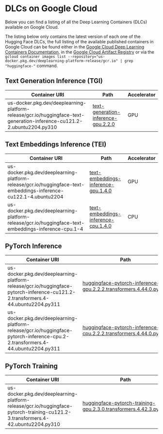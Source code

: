 # DLCs on Google Cloud

Below you can find a listing of all the Deep Learning Containers (DLCs) available on Google Cloud.

<Tip>

The listing below only contains the latest version of each one of the Hugging Face DLCs, the full listing of the available published containers in Google Cloud can be found either in the [Google Cloud Deep Learning Containers Documentation](https://cloud.google.com/deep-learning-containers/docs/choosing-container#hugging-face), in the [Google Cloud Artifact Registry](https://console.cloud.google.com/artifacts/docker/deeplearning-platform-release/us/gcr.io) or via the `gcloud container images list --repository="us-docker.pkg.dev/deeplearning-platform-release/gcr.io" | grep "huggingface-"` command.

</Tip>

## Text Generation Inference (TGI)

| Container URI                                                                                                                     | Path                                                                                                                                               | Accelerator |
| --------------------------------------------------------------------------------------------------------------------------------- | -------------------------------------------------------------------------------------------------------------------------------------------------- | ----------- |
| us-docker.pkg.dev/deeplearning-platform-release/gcr.io/huggingface-text-generation-inference-cu121.2-2.ubuntu2204.py310           | [text-generation-inference-gpu.2.2.0](./containers/tgi/gpu/2.2.0/Dockerfile)                                                                       | GPU         |

## Text Embeddings Inference (TEI)

| Container URI                                                                                                                     | Path                                                                                                                                               | Accelerator |
| --------------------------------------------------------------------------------------------------------------------------------- | -------------------------------------------------------------------------------------------------------------------------------------------------- | ----------- |
| us-docker.pkg.dev/deeplearning-platform-release/gcr.io/huggingface-text-embeddings-inference-cu122.1-4.ubuntu2204                 | [text-embeddings-inference-gpu.1.4.0](./containers/tei/gpu/1.4.0/Dockerfile)                                                                       | GPU         |
| us-docker.pkg.dev/deeplearning-platform-release/gcr.io/huggingface-text-embeddings-inference-cpu.1-4                              | [text-embeddings-inference-cpu.1.4.0](./containers/tei/cpu/1.4.0/Dockerfile)                                                                       | CPU         |

## PyTorch Inference

| Container URI                                                                                                                     | Path                                                                                                                                               | Accelerator |
| --------------------------------------------------------------------------------------------------------------------------------- | -------------------------------------------------------------------------------------------------------------------------------------------------- | ----------- |
| us-docker.pkg.dev/deeplearning-platform-release/gcr.io/huggingface-pytorch-inference-cu121.2-2.transformers.4-44.ubuntu2204.py311 | [huggingface-pytorch-inference-gpu.2.2.2.transformers.4.44.0.py311](./containers/pytorch/inference/gpu/2.2.2/transformers/4.44.0/py311/Dockerfile) | GPU         |
| us-docker.pkg.dev/deeplearning-platform-release/gcr.io/huggingface-pytorch-inference-cpu.2-2.transformers.4-44.ubuntu2204.py311   | [huggingface-pytorch-inference-cpu.2.2.2.transformers.4.44.0.py311](./containers/pytorch/inference/cpu/2.2.2/transformers/4.44.0/py311/Dockerfile) | CPU         |

## PyTorch Training

| Container URI                                                                                                                     | Path                                                                                                                                               | Accelerator |
| --------------------------------------------------------------------------------------------------------------------------------- | -------------------------------------------------------------------------------------------------------------------------------------------------- | ----------- |
| us-docker.pkg.dev/deeplearning-platform-release/gcr.io/huggingface-pytorch-training-cu121.2-3.transformers.4-42.ubuntu2204.py310  | [huggingface-pytorch-training-gpu.2.3.0.transformers.4.42.3.py310](./containers/pytorch/training/gpu/2.3.0/transformers/4.42.3/py310/Dockerfile)   | GPU         |
